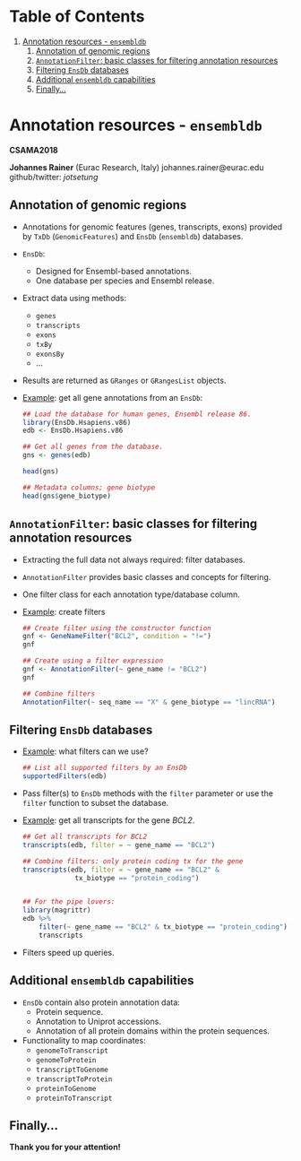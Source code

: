 
# Table of Contents

1.  [Annotation resources - `ensembldb`](#org6667dc1)
    1.  [Annotation of genomic regions](#org932b30d)
    2.  [`AnnotationFilter`: basic classes for filtering annotation resources](#orgadcd18d)
    3.  [Filtering `EnsDb` databases](#org8d11cf0)
    4.  [Additional `ensembldb` capabilities](#org8ae2bb9)
    5.  [Finally&#x2026;](#org9661f63)



<a id="org6667dc1"></a>

# Annotation resources - `ensembldb`

**CSAMA2018**

**Johannes Rainer** (Eurac Research, Italy)
johannes.rainer@eurac.edu
github/twitter: *jotsetung*


<a id="org932b30d"></a>

## Annotation of genomic regions

-   Annotations for genomic features (genes, transcripts, exons) provided by
    `TxDb` (`GenomicFeatures`) and `EnsDb` (`ensembldb`) databases.
-   `EnsDb`:
    -   Designed for Ensembl-based annotations.
    -   One database per species and Ensembl release.
-   Extract data using methods:
    -   `genes`
    -   `transcripts`
    -   `exons`
    -   `txBy`
    -   `exonsBy`
    -   &#x2026;
-   Results are returned as `GRanges` or `GRangesList` objects.
-   <span class="underline">Example</span>: get all gene annotations from an `EnsDb`:
    
      ```r
      ## Load the database for human genes, Ensembl release 86.
      library(EnsDb.Hsapiens.v86)
      edb <- EnsDb.Hsapiens.v86
    
      ## Get all genes from the database.
      gns <- genes(edb)
    
      head(gns)
    
      ## Metadata columns; gene biotype
      head(gns$gene_biotype) 
      ```


<a id="orgadcd18d"></a>

## `AnnotationFilter`: basic classes for filtering annotation resources

-   Extracting the full data not always required: filter databases.
-   `AnnotationFilter` provides basic classes and concepts for filtering.
-   One filter class for each annotation type/database column.
-   <span class="underline">Example</span>: create filters
    
      ```r
      ## Create filter using the constructor function
      gnf <- GeneNameFilter("BCL2", condition = "!=")
      gnf
    
      ## Create using a filter expression
      gnf <- AnnotationFilter(~ gene_name != "BCL2")
      gnf
    
      ## Combine filters
      AnnotationFilter(~ seq_name == "X" & gene_biotype == "lincRNA") 
      ```


<a id="org8d11cf0"></a>

## Filtering `EnsDb` databases

-   <span class="underline">Example</span>: what filters can we use?
    
      ```r
      ## List all supported filters by an EnsDb
      supportedFilters(edb) 
      ```

-   Pass filter(s) to `EnsDb` methods with the `filter` parameter or use the
    `filter` function to subset the database.
-   <span class="underline">Example</span>: get all transcripts for the gene *BCL2*.
    
      ```r
      ## Get all transcripts for BCL2
      transcripts(edb, filter = ~ gene_name == "BCL2")
    
      ## Combine filters: only protein coding tx for the gene
      transcripts(edb, filter = ~ gene_name == "BCL2" &
    		       tx_biotype == "protein_coding")
    
    
      ## For the pipe lovers:
      library(magrittr)
      edb %>%
          filter(~ gene_name == "BCL2" & tx_biotype == "protein_coding") %>%
          transcripts 
      ```

-   Filters speed up queries.


<a id="org8ae2bb9"></a>

## Additional `ensembldb` capabilities

-   `EnsDb` contain also protein annotation data:
    -   Protein sequence.
    -   Annotation to Uniprot accessions.
    -   Annotation of all protein domains within the protein sequences.
-   Functionality to map coordinates:
    -   `genomeToTranscript`
    -   `genomeToProtein`
    -   `transcriptToGenome`
    -   `transcriptToProtein`
    -   `proteinToGenome`
    -   `proteinToTranscript`


<a id="org9661f63"></a>

## Finally&#x2026;

**Thank you for your attention!**

